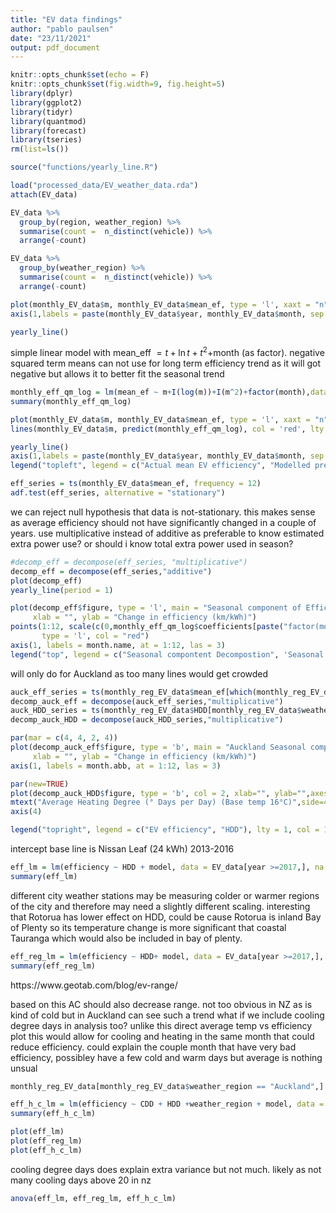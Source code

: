 ```yaml
---
title: "EV data findings"
author: "pablo paulsen"
date: "23/11/2021"
output: pdf_document
---
```


```r
knitr::opts_chunk$set(echo = F)
knitr::opts_chunk$set(fig.width=9, fig.height=5) 
library(dplyr)
library(ggplot2)
library(tidyr)
library(quantmod)
library(forecast)
library(tseries)
rm(list=ls())
```


```r
source("functions/yearly_line.R")
```

```r
load("processed_data/EV_weather_data.rda")
attach(EV_data)
```

```r
EV_data %>%
  group_by(region, weather_region) %>% 
  summarise(count =  n_distinct(vehicle)) %>% 
  arrange(-count)

```
```r
EV_data %>%
  group_by(weather_region) %>% 
  summarise(count =  n_distinct(vehicle)) %>% 
  arrange(-count)
```


```r
plot(monthly_EV_data$m, monthly_EV_data$mean_ef, type = 'l', xaxt = "n", xlab = "", ylab = "Mean efficiency of EVs (km/kWh)", main = "Time series of EV efficiencies")
axis(1,labels = paste(monthly_EV_data$year, monthly_EV_data$month, sep = "-"), at = monthly_EV_data$m, las = 2,srt = 35)

yearly_line()
```
simple linear model with mean_eff $= t + \ln t + t^2 +$month (as factor). negative squared term means can not use for long term efficiency trend as it will got negative but allows it to better fit the seasonal trend


```r
monthly_eff_qm_log = lm(mean_ef ~ m+I(log(m))+I(m^2)+factor(month),data = monthly_EV_data)
summary(monthly_eff_qm_log)
```


```r
plot(monthly_EV_data$m, monthly_EV_data$mean_ef, type = 'l', xaxt = "n", xlab = "", ylab = "Mean efficiency of EVs (km/kWh)", main = "Time series of EV efficiencies")
lines(monthly_EV_data$m, predict(monthly_eff_qm_log), col = 'red', lty = 2)

yearly_line()
axis(1,labels = paste(monthly_EV_data$year, monthly_EV_data$month, sep = "-"), at = monthly_EV_data$m, las = 2,srt = 35)
legend("topleft", legend = c("Actual mean EV efficiency", "Modelled prediction EV efficiency"), lty = 1:2, col = 1:2)
```
```r
eff_series = ts(monthly_EV_data$mean_ef, frequency = 12)
adf.test(eff_series, alternative = "stationary")
```
we can reject null hypothesis that data is not-stationary. this makes sense as average efficiency should not have significantly changed in a couple of years. use multiplicative instead of additive as preferable to know estimated extra power use? or should i know total extra power used in season?


```r
#decomp_eff = decompose(eff_series, "multiplicative")
decomp_eff = decompose(eff_series,"additive")
plot(decomp_eff)
yearly_line(period = 1)
```

```r
plot(decomp_eff$figure, type = 'l', main = "Seasonal component of Efficiency of EV", xaxt = "n",
     xlab = "", ylab = "Change in efficiency (km/kWh)")
points(1:12, scale(c(0,monthly_eff_qm_log$coefficients[paste("factor(month)", 2:12, sep = "")]),scale = F),
       type = 'l', col = "red")
axis(1, labels = month.name, at = 1:12, las = 3)
legend("top", legend = c("Seasonal compontent Decompostion", 'Seasonal compontent of linear model'), lty = 1, col = 1:2)
```
will only do for Auckland as too many lines would get crowded

```r
auck_eff_series = ts(monthly_reg_EV_data$mean_ef[which(monthly_reg_EV_data$weather_region == "Auckland")], frequency = 12)
decomp_auck_eff = decompose(auck_eff_series,"multiplicative")
auck_HDD_series = ts(monthly_reg_EV_data$HDD[monthly_reg_EV_data$weather_region == "Auckland"], frequency = 12)
decomp_auck_HDD = decompose(auck_HDD_series,"multiplicative")

par(mar = c(4, 4, 2, 4))
plot(decomp_auck_eff$figure, type = 'b', main = "Auckland Seasonal component Decompostions", xaxt = "n",
     xlab = "", ylab = "Change in efficiency (km/kWh)")
axis(1, labels = month.abb, at = 1:12, las = 3)

par(new=TRUE)
plot(decomp_auck_HDD$figure, type = 'b', col = 2, xlab="", ylab="",axes=FALSE)
mtext("Average Heating Degree (° Days per Day) (Base temp 16°C)",side=4,line=2, cex = 1) 
axis(4)

legend("topright", legend = c("EV efficiency", "HDD"), lty = 1, col = 1:2)
```

intercept base line is Nissan Leaf (24 kWh) 2013-2016
```r
eff_lm = lm(efficiency ~ HDD + model, data = EV_data[year >=2017,], na.action=na.omit)
summary(eff_lm)
```
different city weather stations may be measuring colder or warmer regions of the city and therefore may need a slightly different scaling. interesting that Rotorua has lower effect on HDD, could be cause Rotorua is inland Bay of Plenty so its temperature change is more significant that coastal Tauranga which would also be included in bay of plenty.
```r
eff_reg_lm = lm(efficiency ~ HDD+ model, data = EV_data[year >=2017,], na.action=na.omit)
summary(eff_reg_lm)
```

https://www.geotab.com/blog/ev-range/

based on this AC should also decrease range. not too obvious in NZ as is kind of cold but in Auckland can see such a trend
what if we include cooling degree days in analysis too? unlike this direct average temp vs efficiency plot this would allow for cooling and heating in the same month that could reduce efficiency. could explain the couple month that have very bad efficiency, possibley have a few cold and warm days but average is nothing unsual 

```r
monthly_reg_EV_data[monthly_reg_EV_data$weather_region == "Auckland",] %>% ggplot(aes(avg_temp, mean_ef)) + geom_point() + geom_smooth(method = 'loess')
```

```r
eff_h_c_lm = lm(efficiency ~ CDD + HDD +weather_region + model, data = EV_data[year >=2017,], na.action=na.omit)
summary(eff_h_c_lm)
```


```r
plot(eff_lm)
plot(eff_reg_lm)
plot(eff_h_c_lm)
```
cooling degree days does explain extra variance but not much. likely as not many cooling days above 20 in nz
```r
anova(eff_lm, eff_reg_lm, eff_h_c_lm)
```



